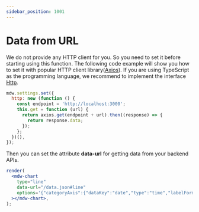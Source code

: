 ```yaml
---
sidebar_position: 1001
---
```


# Data from URL

We do not provide any HTTP client for you. So you need to set it before starting using this function.
The following code example will show you how to set it with popular HTTP client library([Axios](https://axios-http.com/)).
If you are using TypeScript as the programming language, we recommend to implement the interface [Http](/docs/api/interfaces/Http).

```javascript
mdw.settings.set({
  http: new (function () {
    const endpoint = 'http://localhost:3000';
    this.get = function (url) {
      return axios.get(endpoint + url).then((response) => {
        return response.data;
      });
    };
  })(),
});
```

Then you can set the attribute **data-url** for getting data from your backend APIs.

```jsx live noInline
render(
  <mdw-chart
    type="line"
    data-url="/data.json#line"
    options='{"categoryAxis":{"dataKey":"date","type":"time","labelFormat":"MMM D"}}'
  ></mdw-chart>,
);
```
